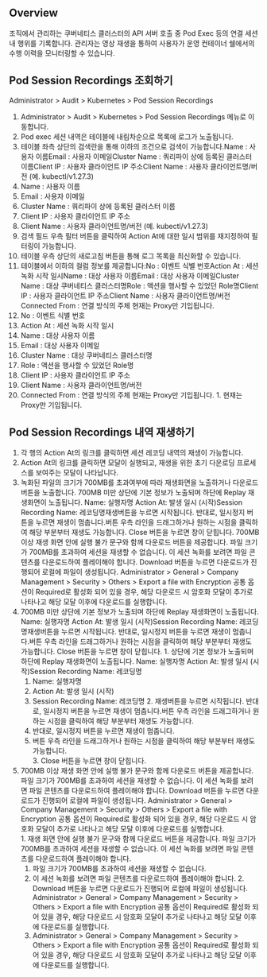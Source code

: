 ## Overview
조직에서 관리하는 쿠버네티스 클러스터의 API 서버 호출 중 Pod Exec 등의 연결 세션 내 행위를 기록합니다. 관리자는 영상 재생을 통하여 사용자가 운영 컨테이너 쉘에서의 수행 이력을 모니터링할 수 있습니다. 

## Pod Session Recordings 조회하기 
Administrator > Audit > Kubernetes > Pod Session Recordings

1. Administrator > Audit > Kubernetes > Pod Session Recordings 메뉴로 이동합니다.
2. Pod exec 세션 내역은 테이블에 내림차순으로 목록에 로그가 노출됩니다. 
3. 테이블 좌측 상단의 검색란을 통해 이하의 조건으로 검색이 가능합니다.Name : 사용자 이름Email : 사용자 이메일Cluster Name : 쿼리파이 상에 등록된 클러스터 이름Client IP : 사용자 클라이언트 IP 주소Client Name : 사용자 클라이언트명/버전 (예. kubectl/v1.27.3)
  1. Name : 사용자 이름
  2. Email : 사용자 이메일
  3. Cluster Name : 쿼리파이 상에 등록된 클러스터 이름
  4. Client IP : 사용자 클라이언트 IP 주소
  5. Client Name : 사용자 클라이언트명/버전 (예. kubectl/v1.27.3)
4. 검색 필드 우측 필터 버튼을 클릭하여 Action At에 대한 일시 범위를 재지정하여 필터링이 가능합니다.
5. 테이블 우측 상단의 새로고침 버튼을 통해 로그 목록을 최신화할 수 있습니다.
6. 테이블에서 이하의 컬럼 정보를 제공합니다:No : 이벤트 식별 번호Action At : 세션 녹화 시작 일시Name : 대상 사용자 이름Email : 대상 사용자 이메일Cluster Name : 대상 쿠버네티스 클러스터명Role : 액션을 행사할 수 있었던 Role명Client IP : 사용자 클라이언트 IP 주소Client Name : 사용자 클라이언트명/버전Connected From : 연결 방식의 주체 현재는 Proxy만 기입됩니다.
  1. No : 이벤트 식별 번호
  2. Action At : 세션 녹화 시작 일시
  3. Name : 대상 사용자 이름
  4. Email : 대상 사용자 이메일
  5. Cluster Name : 대상 쿠버네티스 클러스터명
  6. Role : 액션을 행사할 수 있었던 Role명
  7. Client IP : 사용자 클라이언트 IP 주소
  8. Client Name : 사용자 클라이언트명/버전
  9. Connected From : 연결 방식의 주체 현재는 Proxy만 기입됩니다.
    1. 현재는 Proxy만 기입됩니다.

## Pod Session Recordings 내역 재생하기 
1. 각 행의 Action At의 링크를 클릭하면 세션 레코딩 내역의 재생이 가능합니다.
2. Action At의 링크를 클릭하면 모달이 실행되고, 재생을 위한 초기 다운로딩 프로세스를 보여주는 모달이 나타납니다. 
3. 녹화된 파일의 크기가 700MB를 초과여부에 따라 재생화면을 노출하거나 다운로드 버튼을 노출합니다. 700MB 미만 상단에 기본 정보가 노출되며 하단에 Replay 재생화면이 노출됩니다. Name: 실행자명 Action At: 발생 일시 (시작)Session Recording Name: 레코딩명재생버튼을 누르면 시작됩니다. 반대로, 일시정지 버튼을 누르면 재생이 멈춥니다.버튼 우측 라인을 드래그하거나 원하는 시점을 클릭하여 해당 부분부터 재생도 가능합니다.  Close 버튼을 누르면 창이 닫힙니다. 700MB 이상 재생 화면 안에 실행 불가 문구와 함께 다운로드 버튼을 제공합니다. 파일 크기가 700MB를 초과하여 세션을 재생할 수 없습니다. 이 세션 녹화를 보려면 파일 콘텐츠를 다운로드하여 플레이해야 합니다. Download 버튼을 누르면 다운로드가 진행되어 로컬에 파일이 생성됩니다. Administrator > General > Company Management > Security > Others > Export a file with Encryption 공통 옵션이 Required로 활성화 되어 있을 경우, 해당 다운로드 시 암호화 모달이 추가로 나타나고 해당 모달 이후에 다운로드를 실행합니다.  
  1. 700MB 미만 상단에 기본 정보가 노출되며 하단에 Replay 재생화면이 노출됩니다. Name: 실행자명 Action At: 발생 일시 (시작)Session Recording Name: 레코딩명재생버튼을 누르면 시작됩니다. 반대로, 일시정지 버튼을 누르면 재생이 멈춥니다.버튼 우측 라인을 드래그하거나 원하는 시점을 클릭하여 해당 부분부터 재생도 가능합니다.  Close 버튼을 누르면 창이 닫힙니다. 
    1. 상단에 기본 정보가 노출되며 하단에 Replay 재생화면이 노출됩니다. Name: 실행자명 Action At: 발생 일시 (시작)Session Recording Name: 레코딩명
      1. Name: 실행자명 
      2. Action At: 발생 일시 (시작)
      3. Session Recording Name: 레코딩명
    2. 재생버튼을 누르면 시작됩니다. 반대로, 일시정지 버튼을 누르면 재생이 멈춥니다.버튼 우측 라인을 드래그하거나 원하는 시점을 클릭하여 해당 부분부터 재생도 가능합니다.  
      1. 반대로, 일시정지 버튼을 누르면 재생이 멈춥니다.
      2. 버튼 우측 라인을 드래그하거나 원하는 시점을 클릭하여 해당 부분부터 재생도 가능합니다.  
    3. Close 버튼을 누르면 창이 닫힙니다. 
  2. 700MB 이상 재생 화면 안에 실행 불가 문구와 함께 다운로드 버튼을 제공합니다. 파일 크기가 700MB를 초과하여 세션을 재생할 수 없습니다. 이 세션 녹화를 보려면 파일 콘텐츠를 다운로드하여 플레이해야 합니다. Download 버튼을 누르면 다운로드가 진행되어 로컬에 파일이 생성됩니다. Administrator > General > Company Management > Security > Others > Export a file with Encryption 공통 옵션이 Required로 활성화 되어 있을 경우, 해당 다운로드 시 암호화 모달이 추가로 나타나고 해당 모달 이후에 다운로드를 실행합니다.  
    1. 재생 화면 안에 실행 불가 문구와 함께 다운로드 버튼을 제공합니다. 파일 크기가 700MB를 초과하여 세션을 재생할 수 없습니다. 이 세션 녹화를 보려면 파일 콘텐츠를 다운로드하여 플레이해야 합니다. 
      1. 파일 크기가 700MB를 초과하여 세션을 재생할 수 없습니다. 
      2. 이 세션 녹화를 보려면 파일 콘텐츠를 다운로드하여 플레이해야 합니다. 
    2. Download 버튼을 누르면 다운로드가 진행되어 로컬에 파일이 생성됩니다. Administrator > General > Company Management > Security > Others > Export a file with Encryption 공통 옵션이 Required로 활성화 되어 있을 경우, 해당 다운로드 시 암호화 모달이 추가로 나타나고 해당 모달 이후에 다운로드를 실행합니다.  
      1. Administrator > General > Company Management > Security > Others > Export a file with Encryption 공통 옵션이 Required로 활성화 되어 있을 경우, 해당 다운로드 시 암호화 모달이 추가로 나타나고 해당 모달 이후에 다운로드를 실행합니다.  
